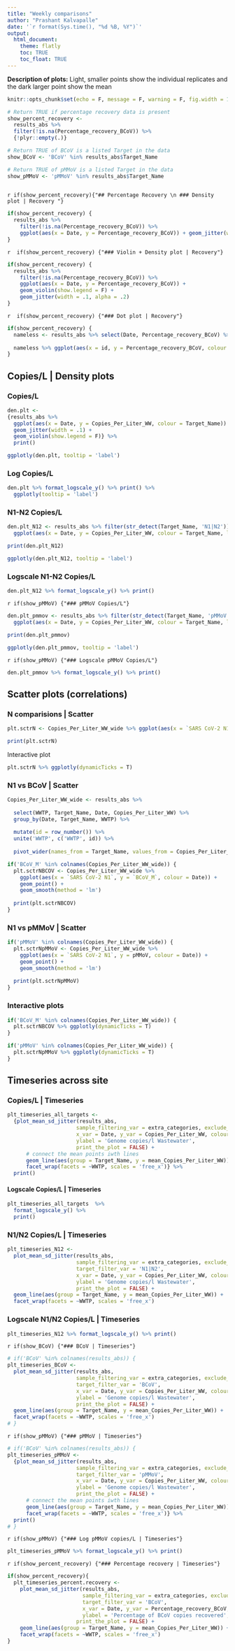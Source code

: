 ```yaml
---
title: "Weekly comparisons"
author: "Prashant Kalvapalle"
date: '`r format(Sys.time(), "%d %B, %Y")`'
output: 
  html_document:
    theme: flatly
    toc: TRUE
    toc_float: TRUE
---
```


**Description of plots:**
Light, smaller points show the individual replicates and the dark larger point show the mean


```r

knitr::opts_chunk$set(echo = F, message = F, warning = F, fig.width = 10, fig.height = 4)

# Return TRUE if percentage recovery data is present
show_percent_recovery <- 
  results_abs %>% 
  filter(!is.na(Percentage_recovery_BCoV)) %>% 
  {!plyr::empty(.)}

# Return TRUE of BCoV is a listed Target in the data
show_BCoV <- 'BCoV' %in% results_abs$Target_Name

# Return TRUE of pMMoV is a listed Target in the data
show_pMMoV <- 'pMMoV' %in% results_abs$Target_Name
  
```

`r if(show_percent_recovery){"## Percentage Recovery \n ### Density plot | Recovery "}`

```r

if(show_percent_recovery) {
  results_abs %>% 
    filter(!is.na(Percentage_recovery_BCoV)) %>% 
    ggplot(aes(x = Date, y = Percentage_recovery_BCoV)) + geom_jitter(width = .1)
}

```

`r  if(show_percent_recovery) {"### Violin + Density plot | Recovery"}`

```r

if(show_percent_recovery) {
  results_abs %>% 
    filter(!is.na(Percentage_recovery_BCoV)) %>% 
    ggplot(aes(x = Date, y = Percentage_recovery_BCoV)) + 
    geom_violin(show.legend = F) + 
    geom_jitter(width = .1, alpha = .2)
}

```

`r  if(show_percent_recovery) {"### Dot plot | Recovery"}`


```r

if(show_percent_recovery) {
  nameless <- results_abs %>% select(Date, Percentage_recovery_BCoV) %>% drop_na() %>% group_by(Date) %>% arrange(Percentage_recovery_BCoV) %>%  mutate(id = row_number()) 
  
  nameless %>% ggplot(aes(x = id, y = Percentage_recovery_BCoV, colour = Date)) + geom_point() + geom_line()
}

```

## Copies/L | Density plots

### Copies/L 

```r

den.plt <- 
{results_abs %>% 
  ggplot(aes(x = Date, y = Copies_Per_Liter_WW, colour = Target_Name)) + 
  geom_jitter(width = .1) + 
  geom_violin(show.legend = F)} %>% 
  print()

ggplotly(den.plt, tooltip = 'label')

```

### Log Copies/L

```r

den.plt %>% format_logscale_y() %>% print() %>% 
  ggplotly(tooltip = 'label')

```

### N1-N2 Copies/L

```r

den.plt_N12 <- results_abs %>% filter(str_detect(Target_Name, 'N1|N2')) %>% 
  ggplot(aes(x = Date, y = Copies_Per_Liter_WW, colour = Target_Name, label = WWTP)) + geom_jitter(width = .1) + geom_violin(show.legend = F)

print(den.plt_N12)

ggplotly(den.plt_N12, tooltip = 'label')

```

### Logscale N1-N2 Copies/L

```r

den.plt_N12 %>% format_logscale_y() %>% print()

```


`r if(show_pMMoV) {"### pMMoV Copies/L"}`

```r

den.plt_pmmov <- results_abs %>% filter(str_detect(Target_Name, 'pMMoV')) %>% 
  ggplot(aes(x = Date, y = Copies_Per_Liter_WW, colour = Target_Name, label = WWTP)) + geom_jitter(width = .1) #+ geom_violin(show.legend = F)

print(den.plt_pmmov)

ggplotly(den.plt_pmmov, tooltip = 'label')

```


`r if(show_pMMoV) {"### Logscale pMMoV Copies/L"}`

```r

den.plt_pmmov %>% format_logscale_y() %>% print()

```


## Scatter plots (correlations)

### N comparisions | Scatter

```r

plt.sctrN <- Copies_Per_Liter_WW_wide %>% ggplot(aes(x = `SARS CoV-2 N1`, y = `SARS CoV-2 N2`, colour = Date)) + geom_point() + geom_smooth(method = 'lm') 

print(plt.sctrN)

```

Interactive plot

```r
plt.sctrN %>% ggplotly(dynamicTicks = T)

```

### N1 vs BCoV | Scatter

```r

Copies_Per_Liter_WW_wide <- results_abs %>% 
  
  select(WWTP, Target_Name, Date, Copies_Per_Liter_WW) %>% 
  group_by(Date, Target_Name, WWTP) %>% 
  
  mutate(id = row_number()) %>% 
  unite('WWTP', c('WWTP', id)) %>% 
  
  pivot_wider(names_from = Target_Name, values_from = Copies_Per_Liter_WW) 

if('BCoV_M' %in% colnames(Copies_Per_Liter_WW_wide)) {
  plt.sctrNBCOV <- Copies_Per_Liter_WW_wide %>% 
    ggplot(aes(x = `SARS CoV-2 N1`, y = `BCoV_M`, colour = Date)) + 
    geom_point() + 
    geom_smooth(method = 'lm') 
  
  print(plt.sctrNBCOV)
}


```


### N1 vs pMMoV | Scatter

```r

if('pMMoV' %in% colnames(Copies_Per_Liter_WW_wide)) {
  plt.sctrNpMMoV <- Copies_Per_Liter_WW_wide %>% 
    ggplot(aes(x = `SARS CoV-2 N1`, y = pMMoV, colour = Date)) + 
    geom_point() + 
    geom_smooth(method = 'lm') 
  
  print(plt.sctrNpMMoV)
}

```

### Interactive plots

```r

if('BCoV_M' %in% colnames(Copies_Per_Liter_WW_wide)) {
  plt.sctrNBCOV %>% ggplotly(dynamicTicks = T)
}

if('pMMoV' %in% colnames(Copies_Per_Liter_WW_wide)) {
  plt.sctrNpMMoV %>% ggplotly(dynamicTicks = T)
}


```


## Timeseries across site

### Copies/L | Timeseries

```r

plt_timeseries_all_targets <- 
  {plot_mean_sd_jitter(results_abs,
                      sample_filtering_var = extra_categories, exclude_sample = T, 
                      x_var = Date, y_var = Copies_Per_Liter_WW, colour_var = Target_Name, 
                      ylabel = 'Genome copies/l Wastewater',
                      print_the_plot = FALSE) + 
      # connect the mean points iwth lines       
      geom_line(aes(group = Target_Name, y = mean_Copies_Per_Liter_WW)) +
      facet_wrap(facets = ~WWTP, scales = 'free_x')} %>% 
  print()

```

#### Logscale Copies/L | Timeseries

```r

plt_timeseries_all_targets  %>% 
  format_logscale_y() %>% 
  print()

```

### N1/N2 Copies/L | Timeseries

```r

plt_timeseries_N12 <- 
  plot_mean_sd_jitter(results_abs,
                      sample_filtering_var = extra_categories, exclude_sample = T,
                      target_filter_var = 'N1|N2',
                      x_var = Date, y_var = Copies_Per_Liter_WW, colour_var = Target_Name, 
                      ylabel = 'Genome copies/l Wastewater',
                      print_the_plot = FALSE) + 
  geom_line(aes(group = Target_Name, y = mean_Copies_Per_Liter_WW)) +
  facet_wrap(facets = ~WWTP, scales = 'free_x')

```

### Logscale N1/N2 Copies/L | Timeseries

```r

plt_timeseries_N12 %>% format_logscale_y() %>% print()

```


`r if(show_BCoV) {"### BCoV | Timeseries"}`
 
```r
# if('BCoV' %in% colnames(results_abs)) {
plt_timeseries_BCoV <- 
  plot_mean_sd_jitter(results_abs,
                      sample_filtering_var = extra_categories, exclude_sample = T,
                      target_filter_var = 'BCoV',
                      x_var = Date, y_var = Copies_Per_Liter_WW, colour_var = Target_Name, 
                      ylabel = 'Genome copies/l Wastewater',
                      print_the_plot = FALSE) + 
  geom_line(aes(group = Target_Name, y = mean_Copies_Per_Liter_WW)) +
  facet_wrap(facets = ~WWTP, scales = 'free_x')
# }

```


`r if(show_pMMoV) {"### pMMoV | Timeseries"}`
 
```r
# if('BCoV' %in% colnames(results_abs)) {
plt_timeseries_pMMoV <- 
  {plot_mean_sd_jitter(results_abs,
                      sample_filtering_var = extra_categories, exclude_sample = T,
                      target_filter_var = 'pMMoV',
                      x_var = Date, y_var = Copies_Per_Liter_WW, colour_var = Target_Name, 
                      ylabel = 'Genome copies/l Wastewater',
                      print_the_plot = FALSE) + 
      # connect the mean points iwth lines
      geom_line(aes(group = Target_Name, y = mean_Copies_Per_Liter_WW)) + 
      facet_wrap(facets = ~WWTP, scales = 'free_x')} %>% 
  print()
# }

```

`r if(show_pMMoV) {"### Log pMMoV copies/L | Timeseries"}`

```r

plt_timeseries_pMMoV %>% format_logscale_y() %>% print()


```


`r if(show_percent_recovery) {"### Percentage recovery | Timeseries"}`

```r

if(show_percent_recovery){
  plt_timeseries_percent.recovery <- 
    plot_mean_sd_jitter(results_abs,
                        sample_filtering_var = extra_categories, exclude_sample = T,
                        target_filter_var = 'BCoV',
                        x_var = Date, y_var = Percentage_recovery_BCoV, colour_var = Target_Name, 
                        ylabel = 'Percentage of BCoV copies recovered',
                      print_the_plot = FALSE) + 
    geom_line(aes(group = Target_Name, y = mean_Copies_Per_Liter_WW)) +
    facet_wrap(facets = ~WWTP, scales = 'free_x')
}

```

<!-- This code is obsolete since population, flow rate is no longer retrievable - 16-11-2021; PK -->
<!-- ### Copies/person timeseries -->

<!-- ```{r normalizedcopiesn, fig.width= 16, fig.height= 12} -->

<!-- summary_normalized <- results_abs %>% select(Facility, WWTP, Target_Name, Copies_per_uL_RNA: Percentage_recovery_BCoV, Date, `Viral load per capita per day`, -any_of('Bottle')) %>% -->
<!--   mutate('Sample_name' = Date) %>%  -->
<!--   group_by(`Sample_name`, Target_Name, Facility, WWTP, Date) %>%  -->
<!--   summarise_at(c('Viral load per capita per day'), lst(mean, sd), na.rm = T) -->

<!-- normalized_copies_N12 <- list(summary_normalized, results_abs.list$raw.dat) %>% map(filter, str_detect(Target_Name, 'N1|N2')) %>% setNames(c('summ.dat', 'raw.dat')) -->

<!-- plt_Date4 <- plot_mean_sd_jitter(normalized_copies_N12, long_format = F, sample_var = extra_categories, exclude_sample = T, x_var = Date, y_var = `Viral load per capita per day`, facet_var = WWTP, colour_var = Target_Name, ylabel = 'Viral load per capita per day', facet_style = 'manual') + geom_line(aes(group = Target_Name, y = mean_Copies_Per_Liter_WW)) + facet_wrap(facets = ~WWTP, scales = 'free_x') -->

<!-- plt_Date4 %>% print() -->

<!-- plt_Date4 %>% format_logscale_y() %>% print() -->

<!-- ``` -->
